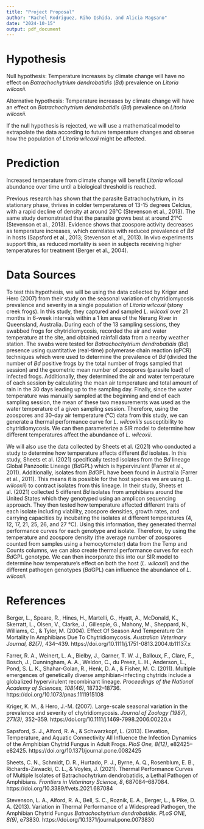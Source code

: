---
title: "Project Proposal"
author: "Rachel Rodriguez, Riho Ishida, and Alicia Magsano"
date: "2024-10-15"
output: pdf_document
---

# Hypothesis 

Null hypothesis: Temperature increases by climate change will have no effect on *Batrachochytrium dendrobatidis* (*Bd*) prevalence on *Litoria wilcoxii*. 

Alternative hypothesis: Temperature increases by climate change will have an effect on *Batrachochytrium dendrobatidis* (*Bd*) prevalence on *Litoria wilcoxii*. 

If the null hypothesis is rejected, we will use a mathematical model to extrapolate the data according to future temperature changes and observe how the population of *Litoria wilcoxii* might be affected. 

# Prediction

Increased temperature from climate change will benefit *Litoria wilcoxii* abundance over time until a biological threshold is reached. 

Previous research has shown that the parasite Batrachochytrium, in its stationary phase, thrives in colder temperatures of 13-15 degrees Celcius, with a rapid decline of density at around 26°C (Stevenson et al., 2013). The same study demonstrated that the parasite grows best at around 21°C (Stevenson et al., 2013). Evidence shows that zoospore activity decreases as temperature increases, which correlates with reduced prevalence of *Bd* in hosts (Sapsford et al., 2013; Stevenson et al., 2013). In vivo experiments support this, as reduced mortality is seen in subjects receiving higher temperatures for treatment (Berger et al., 2004).


# Data Sources 

To test this hypothesis, we will be using the data collected by Kriger and Hero (2007) from their study on the seasonal variation of chytridiomycosis prevalence and severity in a single population of *Litoria wilcoxii* (stony creek frogs). In this study, they captured and sampled *L. wilcoxii* over 21 months in 6-week intervals within a 1 km area of the Nerang River in Queensland, Australia. During each of the 13 sampling sessions, they swabbed frogs for chytridiomycosis, recorded the air and water temperature at the site, and obtained rainfall data from a nearby weather station. The swabs were tested for *Batrachochytrium dendrobatidis* (*Bd*) presence using quantitative (real-time) polymerase chain reaction (qPCR) techniques which were used to determine the prevalence of *Bd* (divided the number of *Bd* positive frogs by the total number of frogs sampled that session) and the geometric mean number of zoospores (parasite load) of infected frogs. Additionally, they determined the air and water temperature of each session by calculating the mean air temperature and total amount of rain in the 30 days leading up to the sampling day. Finally, since the water temperature was manually sampled at the beginning and end of each sampling session, the mean of these two measurements was used as the water temperature of a given sampling session. Therefore, using the zoospores and 30-day air temperature (°C) data from this study, we can generate a thermal performance curve for *L. wilcoxii's* susceptibility to chytridiomycosis. We can then parameterize a SIR model to determine how different temperatures affect the abundance of *L. wilcoxii*. 

We will also use the data collected by Sheets et al. (2021) who conducted a study to determine how temperature affects different *Bd* isolates. In this study, Sheets et al. (2021) specifically tested isolates from the *Bd* lineage Global Panzootic Lineage (*Bd*GPL) which is hypervirulent (Farrer et al., 2011). Additionally, isolates from *Bd*GPL have been found in Australia (Farrer et al., 2011). This means it is possible for the host species we are using (*L. wilcoxii*) to contract isolates from this lineage. In their study, Sheets et al. (2021) collected 5 different *Bd* isolates from amphibians around the United States which they genotyped using an amplicon sequencing approach. They then tested how temperature affected different traits of each isolate including viability, zoospore densities, growth rates, and carrying capacities by incubating the isolates at different temperatures (4, 12, 17, 21, 25, 26, and 27 °C). Using this information, they generated thermal performance curves for each genotype and isolate. Therefore, by using the temperature and zoospore density (the average number of zoospores counted from samples using a hemocytometer) data from the Temp and Counts columns, we can also create thermal performance curves for each *Bd*GPL genotype. We can then incorporate this into our SIR model to determine how temperature's effect on both the host (*L. wilcoxii*) and the different pathogen genotypes (*Bd*GPL) can influence the abundance of *L. wilcoxii*. 


# References 

Berger, L., Speare, R., Hines, H., Martelli, G., Hyatt, A., McDonald, K., Skerratt, L., Olsen,
  V., Clarke, J., Gillespie, G., Mahony, M., Sheppard, N., Williams, C., & Tyler, M. (2004).
  Effect Of Season And Temperature On Mortality In Amphibians Due To Chytridiomycosis.
  *Australian Veterinary Journal, 82(7)*, 434–439.
  https://doi.org/10.1111/j.1751-0813.2004.tb11137.x

Farrer, R. A., Weinert, L. A., Bielby, J., Garner, T. W. J., Balloux, F., Clare, F., Bosch, J., 
  Cunningham, A. A., Weldon, C., du Preez, L. H., Anderson, L., Pond, S. L. K., Shahar-Golan, 
  R., Henk, D. A., & Fisher, M. C. (2011). Multiple emergences of genetically diverse 
  amphibian-infecting chytrids include a globalized hypervirulent recombinant lineage. 
  *Proceedings of the National Academy of Sciences, 108(46)*, 18732–18736. 
  https://doi.org/10.1073/pnas.1111915108

Kriger, K. M., & Hero, J.-M. (2007). Large-scale seasonal variation in the prevalence and 
  severity of chytridiomycosis. *Journal of Zoology (1987), 271(3)*, 352–359. 
  https://doi.org/10.1111/j.1469-7998.2006.00220.x
  
Sapsford, S. J., Alford, R. A., & Schwarzkopf, L. (2013). Elevation, Temperature, and Aquatic
  Connectivity All Influence the Infection Dynamics of the Amphibian Chytrid Fungus in Adult
  Frogs. *PloS One, 8(12)*, e82425–e82425. https://doi.org/10.1371/journal.pone.0082425

Sheets, C. N., Schmidt, D. R., Hurtado, P. J., Byrne, A. Q., Rosenblum, E. B., 
  Richards-Zawacki, C. L., & Voyles, J. (2021). Thermal Performance Curves of Multiple Isolates 
  of Batrachochytrium dendrobatidis, a Lethal Pathogen of Amphibians. *Frontiers in Veterinary* 
  *Science, 8*, 687084–687084. https://doi.org/10.3389/fvets.2021.687084

Stevenson, L. A., Alford, R. A., Bell, S. C., Roznik, E. A., Berger, L., & Pike, D. A. (2013).
  Variation in Thermal Performance of a Widespread Pathogen, the Amphibian Chytrid Fungus
  *Batrachochytrium dendrobatidis*. *PLoS ONE, 8(9)*, e73830.
  https://doi.org/10.1371/journal.pone.0073830

  

